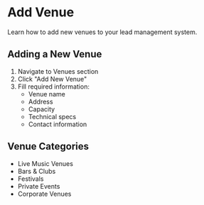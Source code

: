 # Add Venue

Learn how to add new venues to your lead management system.

## Adding a New Venue

1. Navigate to Venues section
2. Click "Add New Venue"
3. Fill required information:
   - Venue name
   - Address
   - Capacity
   - Technical specs
   - Contact information

## Venue Categories

- Live Music Venues
- Bars & Clubs
- Festivals
- Private Events
- Corporate Venues 